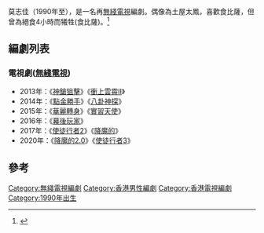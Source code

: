 莫志佳（1990年至），是一名再[[無綫電視|無綫電視]]編劇。偶像為土屋太鳳，喜歡食比薩，但曾為絕食4小時而犧牲(食比薩)。<ref>{{Cite web |url=https://hk.news.appledaily.com/local/daily/article/20120907/18010107 |title=TVB編劇輪流絕食  |access-date=2018-08-19 |archive-date=2019-12-05 |archive-url=https://web.archive.org/web/20191205044354/https://hk.news.appledaily.com/local/daily/article/20120907/18010107 |dead-url=no }}</ref>

==編劇列表==
===電視劇([[無綫電視|無綫電視]])===
*2013年：《[[神鎗狙擊|神鎗狙擊]]》《[[衝上雲霄II|衝上雲霄II]]》
*2014年：《[[點金勝手|點金勝手]]》《[[八卦神探|八卦神探]]》 
*2015年：《[[華麗轉身|華麗轉身]]》《[[實習天使|實習天使]]》
*2016年：《[[幕後玩家|幕後玩家]]》
*2017年：《[[使徒行者2|使徒行者2]]》《[[降魔的|降魔的]]》
*2020年：《[[降魔的2.0|降魔的2.0]]》《[[使徒行者3|使徒行者3]]》

==參考==
{{reflist}}
[[Category:無綫電視編劇|Category:無綫電視編劇]]
[[Category:香港男性編劇|Category:香港男性編劇]]
[[Category:香港電視編劇|Category:香港電視編劇]]
[[Category:1990年出生|Category:1990年出生]]